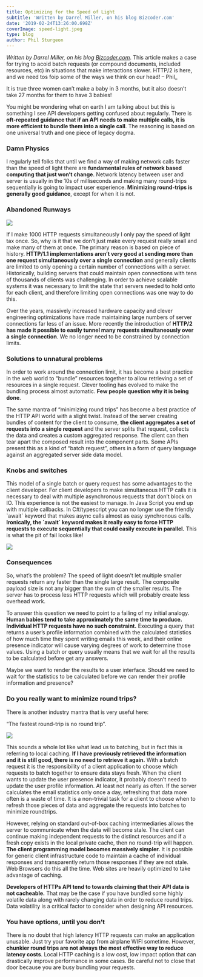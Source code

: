 ```yaml
---
title: Optimizing for the Speed of Light
subtitle: 'Written by Darrel Miller, on his blog Bizcoder.com'
date: '2019-02-24T13:26:00.698Z'
coverImage: speed-light.jpeg
type: blog
author: Phil Sturgeon
---
```


_Written by Darrel Miller, on his blog [Bizcoder.com](http://www.bizcoder.com/optimizing-for-the-speed-of-light)_. This article makes a case for trying to acoid batch requests (or compound documents, included resources, etc) in situations that make interactions slower. HTTP/2 is here, and we need tos foip some of the ways we think on our head! – Phil_

It is true three women can’t make a baby in 3 months, but it also doesn’t take 27 months for them to have 3 babies!

You might be wondering what on earth I am talking about but this is something I see API developers getting confused about regularly. There is **oft-repeated guidance that if an API needs to make multiple calls, it is more efficient to bundle them into a single call**. The reasoning is based on one universal truth and one piece of legacy dogma.

### Damn Physics

I regularly tell folks that until we find a way of making network calls faster than the speed of light there are **fundamental rules of network based computing that just won’t change**. Network latency between user and server is usually in the 10s of milliseconds and making many round-trips sequentially is going to impact user experience. **Minimizing round-trips is generally good guidance**, except for when it is not.

### Abandoned Runways

![](https://cdn-images-1.medium.com/max/800/0*EgGpUKoO4UnML0pa.jpg)

If I make 1000 HTTP requests simultaneously I only pay the speed of light tax once. So, why is it that we don’t just make every request really small and make many of them at once. The primary reason is based on piece of history. **HTTP/1.1 implementations aren’t very good at sending more than one request simultaneously over a single connection** and generally clients are limited to only opening a certain number of connections with a server. Historically, building servers that could maintain open connections with tens of thousands of clients was challenging. In order to achieve scalable systems it was necessary to limit the state that servers needed to hold onto for each client, and therefore limiting open connections was one way to do this.

Over the years, massively increased hardware capacity and clever engineering optimizations have made maintaining large numbers of server connections far less of an issue. More recently the introduction of **HTTP/2 has made it possible to easily tunnel many requests simultaneously over a single connection**. We no longer need to be constrained by connection limits.

### Solutions to unnatural problems

In order to work around the connection limit, it has become a best practice in the web world to “bundle” resources together to allow retrieving a set of resources in a single request. Clever tooling has evolved to make the bundling process almost automatic. **Few people question why it is being done**.

The same mantra of “minimizing round trips” has become a best practice of the HTTP API world with a slight twist. Instead of the server creating bundles of content for the client to consume, **the client aggregates a set of requests into a single request** and the server splits that request, collects the data and creates a custom aggregated response. The client can then tear apart the composed result into the component parts. Some APIs present this as a kind of “batch request”, others in a form of query language against an aggregated server side data model.

### Knobs and switches

This model of a single batch or query request has some advantages to the client developer. For client developers to make simultaneous HTTP calls it is necessary to deal with multiple asynchronous requests that don’t block on IO. This experience is not the easiest to manage. In Java Script you end up with multiple callbacks. In C#/typescript you can no longer use the friendly \`await\` keyword that makes async calls almost as easy synchronous calls. **Ironically, the \`await\` keyword makes it really easy to force HTTP requests to execute sequentially that could easily execute in parallel.** This is what the pit of fail looks like!

![](https://cdn-images-1.medium.com/max/800/0*tBL3Qzv7nT4wNW4t.jpg)

### Consequences

So, what’s the problem? The speed of light doesn’t let multiple smaller requests return any faster than the single large result. The composite payload size is not any bigger than the sum of the smaller results. The server has to process less HTTP requests which will probably create less overhead work.

To answer this question we need to point to a failing of my initial analogy. **Human babies tend to take approximately the same time to produce. Individual HTTP requests have no such constraint.** Executing a query that returns a user’s profile information combined with the calculated statistics of how much time they spent writing emails this week, and their online presence indicator will cause varying degrees of work to determine those values. Using a batch or query usually means that we wait for all the results to be calculated before get any answers.

Maybe we want to render the results to a user interface. Should we need to wait for the statistics to be calculated before we can render their profile information and presence?

### Do you really want to minimize round trips?

There is another industry mantra that is very useful here:

“The fastest round-trip is no round trip”.

![](https://cdn-images-1.medium.com/max/800/0*D8kJ4E797TYPzluH.png)

This sounds a whole lot like what lead us to batching, but in fact this is referring to local caching. **If I have previously retrieved the information and it is still good, there is no need to retrieve it again.** With a batch request it is the responsibility of a client application to choose which requests to batch together to ensure data stays fresh. When the client wants to update the user presence indicator, it probably doesn’t need to update the user profile information. At least not nearly as often. If the server calculates the email statistics only once a day, refreshing that data more often is a waste of time. It is a non-trivial task for a client to choose when to refresh those pieces of data and aggregate the requests into batches to minimize roundtrips.

However, relying on standard out-of-box caching intermediaries allows the server to communicate when the data will become stale. The client can continue making independent requests to the distinct resources and if a fresh copy exists in the local private cache, then no round-trip will happen. **The client programming model becomes massively simpler.** It is possible for generic client infrastructure code to maintain a cache of individual responses and transparently return those responses if they are not stale. Web Browsers do this all the time. Web sites are heavily optimized to take advantage of caching.

**Developers of HTTPs API tend to towards claiming that their API data is not cacheable.** That may be the case if you have bundled some highly volatile data along with rarely changing data in order to reduce round trips. Data volatility is a critical factor to consider when designing API resources.

### You have options, until you don’t

There is no doubt that high latency HTTP requests can make an application unusable. Just try your favorite app from airplane WIFI sometime. However, **chunkier round trips are not always the most effective way to reduce latency costs**. Local HTTP caching is a low cost, low impact option that can drastically improve performance in some cases. Be careful not to close that door because you are busy bundling your requests.
